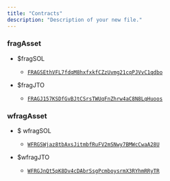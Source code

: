 ```yaml
---
title: "Contracts"
description: "Description of your new file."
---
```


### fragAsset

* $fragSOL

  * [`FRAGSEthVFL7fdqM8hxfxkfCZzUvmg21cqPJVvC1qdbo`](https://solscan.io/token/FRAGSEthVFL7fdqM8hxfxkfCZzUvmg21cqPJVvC1qdbo?ref=docs.fragmetric.xyz)

* $fragJTO

  * [`FRAGJ157KSDfGvBJtCSrsTWUqFnZhrw4aC8N8LqHuoos`](https://solscan.io/token/FRAGJ157KSDfGvBJtCSrsTWUqFnZhrw4aC8N8LqHuoos?ref=docs.fragmetric.xyz)

### wfragAsset

* $ wfragSOL

  * [`WFRGSWjaz8tbAxsJitmbfRuFV2mSNwy7BMWcCwaA28U`](https://solscan.io/token/WFRGSWjaz8tbAxsJitmbfRuFV2mSNwy7BMWcCwaA28U?ref=docs.fragmetric.xyz)

* $wfragJTO

  * [`WFRGJnQt5pK8Dv4cDAbrSsgPcmboysrmX3RYhmRRyTR`](https://solscan.io/token/WFRGJnQt5pK8Dv4cDAbrSsgPcmboysrmX3RYhmRRyTR?ref=docs.fragmetric.xyz)
